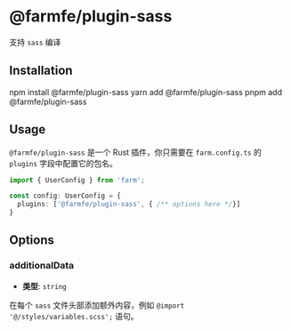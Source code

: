 
# @farmfe/plugin-sass

支持 `sass` 编译

## Installation

<Tabs>
  <TabItem value="npm" label="npm">
    <CodeBlock>npm install @farmfe/plugin-sass</CodeBlock>
  </TabItem>
  <TabItem value="yarn" label="yarn">
    <CodeBlock>yarn add @farmfe/plugin-sass</CodeBlock>
  </TabItem>
  <TabItem value="pnpm" label="pnpm">
    <CodeBlock>pnpm add @farmfe/plugin-sass</CodeBlock>
  </TabItem>
</Tabs>

## Usage
`@farmfe/plugin-sass` 是一个 Rust 插件，你只需要在 `farm.config.ts` 的 `plugins` 字段中配置它的包名。
```ts {4}
import { UserConfig } from 'farm';

const config: UserConfig = {
  plugins: ['@farmfe/plugin-sass', { /** options here */}]
}
```

## Options
### additionalData
* **类型**: `string`

在每个 `sass` 文件头部添加额外内容，例如 `@import '@/styles/variables.scss';` 语句。
